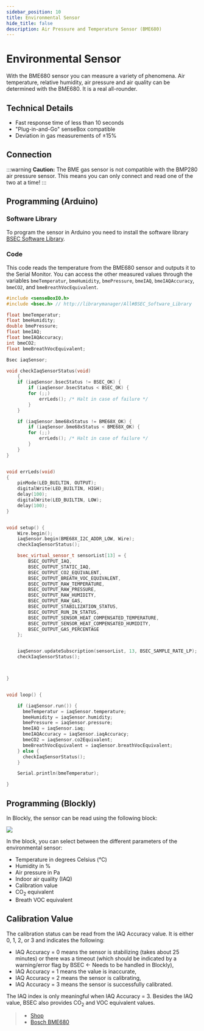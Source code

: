 ```yaml
---
sidebar_position: 10
title: Environmental Sensor
hide_title: false
description: Air Pressure and Temperature Sensor (BME680)
---
```



# Environmental Sensor

With the BME680 sensor you can measure a variety of phenomena. Air temperature, relative humidity, air pressure and air quality can be determined with the BME680. It is a real all-rounder.

<ImageWithText src={umweltsensor} title="BME680 Environmental Sensor" />

## Technical Details

- Fast response time of less than 10 seconds  
- "Plug-in-and-Go" senseBox compatible  
- Deviation in gas measurements of ±15%  


## Connection

<TutorialPorts port="i2c" />

:::warning
**Caution:** The BME gas sensor is not compatible with the BMP280 air pressure sensor. This means you can only connect and read one of the two at a time!
:::

## Programming (Arduino)

### Software Library
To program the sensor in Arduino you need to install the software library [BSEC Software Library](https://www.arduino.cc/reference/en/libraries/bsec-software-library/).

### Code

This code reads the temperature from the BME680 sensor and outputs it to the Serial Monitor. 
You can access the other measured values through the variables `bmeTemperatur`, `bmeHumidity`, `bmePressure`, `bmeIAQ`, `bmeIAQAccuracy`, `bmeCO2`, and `bmeBreathVocEquivalent`.

```cpp
#include <senseBoxIO.h>
#include <bsec.h> // http://librarymanager/All#BSEC_Software_Library

float bmeTemperatur;
float bmeHumidity;
double bmePressure;
float bmeIAQ;
float bmeIAQAccuracy;
int bmeCO2;
float bmeBreathVocEquivalent;

Bsec iaqSensor;

void checkIaqSensorStatus(void)
    {
    if (iaqSensor.bsecStatus != BSEC_OK) {
        if (iaqSensor.bsecStatus < BSEC_OK) {
        for (;;)
            errLeds(); /* Halt in case of failure */
        }
    }

    if (iaqSensor.bme68xStatus != BME68X_OK) {
        if (iaqSensor.bme68xStatus < BME68X_OK) {
        for (;;)
            errLeds(); /* Halt in case of failure */
        }
    }
}


void errLeds(void)
{
    pinMode(LED_BUILTIN, OUTPUT);
    digitalWrite(LED_BUILTIN, HIGH);
    delay(100);
    digitalWrite(LED_BUILTIN, LOW);
    delay(100);
}


void setup() {
    Wire.begin();
    iaqSensor.begin(BME68X_I2C_ADDR_LOW, Wire);
    checkIaqSensorStatus();

    bsec_virtual_sensor_t sensorList[13] = {
        BSEC_OUTPUT_IAQ,
        BSEC_OUTPUT_STATIC_IAQ,
        BSEC_OUTPUT_CO2_EQUIVALENT,
        BSEC_OUTPUT_BREATH_VOC_EQUIVALENT,
        BSEC_OUTPUT_RAW_TEMPERATURE,
        BSEC_OUTPUT_RAW_PRESSURE,
        BSEC_OUTPUT_RAW_HUMIDITY,
        BSEC_OUTPUT_RAW_GAS,
        BSEC_OUTPUT_STABILIZATION_STATUS,
        BSEC_OUTPUT_RUN_IN_STATUS,
        BSEC_OUTPUT_SENSOR_HEAT_COMPENSATED_TEMPERATURE,
        BSEC_OUTPUT_SENSOR_HEAT_COMPENSATED_HUMIDITY,
        BSEC_OUTPUT_GAS_PERCENTAGE
    };


    iaqSensor.updateSubscription(sensorList, 13, BSEC_SAMPLE_RATE_LP);
    checkIaqSensorStatus();



}


void loop() {

    if (iaqSensor.run()) {
      bmeTemperatur = iaqSensor.temperature;
      bmeHumidity = iaqSensor.humidity;
      bmePressure = iaqSensor.pressure;
      bmeIAQ = iaqSensor.iaq;
      bmeIAQAccuracy = iaqSensor.iaqAccuracy;
      bmeCO2 = iaqSensor.co2Equivalent;
      bmeBreathVocEquivalent = iaqSensor.breathVocEquivalent;
    } else {
      checkIaqSensorStatus();
    }

    Serial.println(bmeTemperatur);

}
```

## Programming (Blockly)

In Blockly, the sensor can be read using the following block:

![](/img/hardware-bilder/umweltsensor/block_umweltsensor.svg)

In the block, you can select between the different parameters of the environmental sensor:

- Temperature in degrees Celsius (°C)
- Humidity in %
- Air pressure in Pa
- Indoor air quality (IAQ)
- Calibration value
- CO<sub>2</sub> equivalent
- Breath VOC equivalent

## Calibration Value

The calibration status can be read from the IAQ Accuracy value. It is either 0, 1, 2, or 3 and indicates the following:

- IAQ Accuracy = 0 means the sensor is stabilizing (takes about 25 minutes) or there was a timeout (which should be indicated by a warning/error flag by BSEC ← Needs to be handled in Blockly),
- IAQ Accuracy = 1 means the value is inaccurate,
- IAQ Accuracy = 2 means the sensor is calibrating,
- IAQ Accuracy = 3 means the sensor is successfully calibrated.

The IAQ index is only meaningful when IAQ Accuracy = 3. Besides the IAQ value, BSEC also provides CO<sub>2</sub> and VOC equivalent values.

> - [Shop](https://sensebox.kaufen/product/sensebox-mini)
> - [Bosch BME680](https://www.bosch-sensortec.com/media/boschsensortec/downloads/datasheets/bst-bme680-ds001.pdf)
